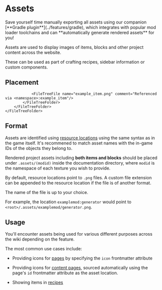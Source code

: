 
# Assets

<Callout>
    Save yourself time manually exporting all assets using our companion [**Gradle plugin**](../features/gradle),
    which integrates with popular mod loader toolchains and can **automatically generate rendered assets** for you!
</Callout>

Assets are used to display images of items, blocks and other project content across the website.

These can be used as part of crafting recipes, sidebar information or custom components.

## Placement

<FileTree>
    <FileTreeFolder name="<root>" defaultOpen>
        <FileTreeFolder name=".assets" defaultOpen>
            <FileTreeFolder name="<namespace>" defaultOpen>
                <FileTreeFolder name="gui" defaultOpen>
                    <FileTreeFile name="electric_furnace.png"/>
                    <FileTreeFile name="progress.gif"/>
                </FileTreeFolder>

                <FileTreeFile name="example_item.png" comment="Referenced via <namespace>:example_item"/>
            </FileTreeFolder>
        </FileTreeFolder>
    </FileTreeFolder>
</FileTree>

## Format

Assets are identified using [resource locations](https://minecraft.wiki/w/Resource_location) using the same syntax as
in the game itself. It's recommened to match asset names with the in-game IDs of the objects they belong to.

Rendered project assets including **both items and blocks** should be placed under `.assets/(modid)` inside the
documentation directory, where `modid` is the namespace of each texture you wish to provide.

By default, resource locations point to `.png` files. A custom file extension can be appended to the resource location
if the file is of another format.

The name of the file is up to your choice.

For example, the location `examplemod:generator` would point to `<root>/.assets/examplemod/generator.png`.

## Usage

You'll encounter assets being used for various different purposes across the wiki depending on the feature.

The most common use cases include:

- Providing icons for [pages](pages#metadata) by specifying the `icon` frontmatter attribute

- Providing icons for [content pages](pages/content_pages), sourced automatically using the page's `id` frontmatter attribute
as the asset location.

- Showing items in [recipes](game_data)